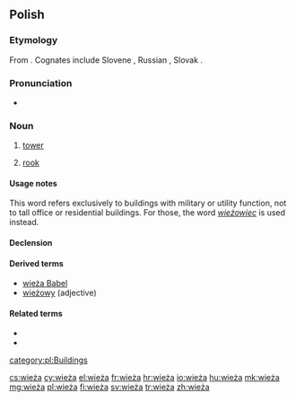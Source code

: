 ==Polish==

===Etymology===
From {{etyl|sla-pro|pl}} {{m|sla-pro|*věža}}. Cognates include Slovene {{term|veža||hallway|lang=sl}}, Russian {{term|вежа||caravan; tower|lang=ru}}, Slovak {{term|veža||tower|lang=sk}}.

===Pronunciation===
* {{audio|Pl-wieża.ogg|audio|lang=pl}}

===Noun===
{{pl-noun|f|dim=wieżyczka}}

# [[tower]]
# {{context|chess|lang=pl}} [[rook]]

====Usage notes====
This word refers exclusively to buildings with military or utility function, not to tall office or residential buildings. For those, the word ''[[wieżowiec]]'' is used instead.

====Declension====
{{pl-decl-noun-f|wie|ż}}

====Derived terms====
* [[wieża Babel]]
* [[wieżowy]] (adjective)

====Related terms====
* {{l|pl|wieżówka}}
* {{l|pl|wieżowiec}}

[[category:pl:Buildings]]

[[cs:wieża]]
[[cy:wieża]]
[[el:wieża]]
[[fr:wieża]]
[[hr:wieża]]
[[io:wieża]]
[[hu:wieża]]
[[mk:wieża]]
[[mg:wieża]]
[[pl:wieża]]
[[fi:wieża]]
[[sv:wieża]]
[[tr:wieża]]
[[zh:wieża]]